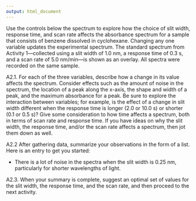 ```yaml
---
output: html_document
---
```

<!-- create activity2.html -->

Use the controls below the spectrum to explore how the choice of slit width, response time, and scan rate affects the absorbance spectrum for a sample that consists of benzene dissolved in cyclohexane. Changing any one variable updates the experimental spectrum. The standard spectrum from Activity 1---collected using a slit width of 1.0 nm, a response time of 0.3 s, and a scan rate of 5.0 nm/min---is shown as an overlay. All spectra were recorded on the same sample.

A2.1. For each of the three variables, describe how a change in its value affects the spectrum. Consider effects such as the amount of noise in the spectrum, the location of a peak along the x-axis, the shape and width of a peak, and the maximum absorbance for a peak. Be sure to explore the interaction between variables; for example, is the effect of a change in slit width different when the response time is longer (2.0 or 10.0 s) or shorter (0.1 or 0.5 s)? Give some consideration to how time affects a spectrum, both in terms of scan rate and response time. If you have ideas on why the slit width, the response time, and/or the scan rate affects a spectrum, then jot them down as well.

A2.2 After gathering data, summarize your observations in the form of a list. Here is an entry to get you started:

* There is a lot of noise in the spectra when the slit width is 0.25 nm, particularly for shorter wavelengths of light.

A2.3. When your summary is complete, suggest an optimal set of values for the slit width, the response time, and the scan rate, and then proceed to the next activity.
